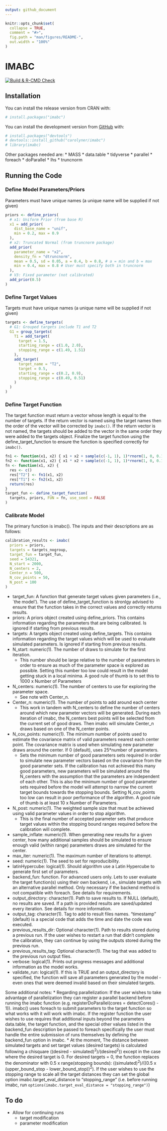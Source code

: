 ```yaml
---
output: github_document
---
```


<!-- README.md is generated from README.Rmd. Please edit that file -->

```r
knitr::opts_chunk$set(
  collapse = TRUE,
  comment = "#>",
  fig.path = "man/figures/README-",
  out.width = "100%"
)
```

# IMABC

<!-- badges: start -->
[![Build & R-CMD Check](https://github.com/carolyner/imabc/workflows/R-CMD-check/badge.svg)](https://github.com/carolyner/imabc/actions)
<!-- badges: end -->

## Installation

You can install the release version from CRAN with:
``` r
# install.packages("imabc")
```

You can install the development version from [GitHub](https://github.com/) with:
``` r
# install.packages("devtools")
# devtools::install_github("carolyner/imabc")
# library(imabc)
```
Other packages needed are:
* MASS
* data.table
* tidyverse
* parallel
* foreach
* doParallel
* lhs
* truncnorm

## Running the Code
### Define Model Parameters/Priors
Parameters must have unique names (a unique name will be supplied if not given)
```r
priors <- define_priors(
  # x1: Uniform Prior (from base R)
  x1 = add_prior(
    dist_base_name = "unif",
    min = 0.2, max = 0.9
  ),
  # x2: Truncated Normal (from truncnorm package)
  add_prior(
    parameter_name = "x2",
    density_fn = "dtruncnorm",
    mean = 0.5, sd = 0.05, a = 0.4, b = 0.8, # a = min and b = max
    min = 0.4, max = 0.8 # User must specify both in truncnorm
  ),
  # V3: Fixed parameter (not calibrated)
  add_prior(0.5)
)
```

### Define Target Values
Targets must have unique names (a unique name will be supplied if not given)
```r
targets <- define_targets(
  # G1: Grouped targets include T1 and T2
  G1 = group_targets(
    T1 = add_target(
      target = 1.5,
      starting_range = c(1.0, 2.0),
      stopping_range = c(1.49, 1.51)
    ),
    add_target(
      target_name = "T2",
      target = 0.5,
      starting_range = c(0.2, 0.9),
      stopping_range = c(0.49, 0.51)
    )
  )
)
```

### Define Target Function
The target function must return a vector whose length is equal to the number of targets. If the return vector is named using the target names then the order of the vector will be corrected by `imabc()`. If the return vector is not named, the targets should be added to the vector in the same order they were added to the targets object. Finalize the target function using the define_target_function to ensure the function is specified correctly for `imabc()`.
```r
fn1 <- function(x1, x2) { x1 + x2 + sample(c(-1, 1), 1)*rnorm(1, 0, 0.1) }
fn2 <- function(x1, x2) { x1 * x2 + sample(c(-1, 1), 1)*rnorm(1, 0, 0.1) }
fn <- function(x1, x2) {
  res <- c()
  res["T2"] <- fn1(x1, x2)
  res["T1"] <- fn2(x1, x2)
  return(res)
}
target_fun <- define_target_function(
  targets, priors, FUN = fn, use_seed = FALSE
)
```

### Calibrate Model
The primary function is imabc(). The inputs and their descriptions are as follows:
```r
calibration_results <- imabc(
  priors = priors,
  targets = targets_nogroup,
  target_fun = target_fun,
  seed = 54321,
  N_start = 2000,
  N_centers = 2,
  Center_n = 500,
  N_cov_points = 50,
  N_post = 100
)
```

* target_fun: A function that generate target values given parameters (i.e., `the model'). The use of define_target_function is stronlgy advised to ensure that the function takes in the correct values and correctly returns results.
* priors: A priors object created using define_priors. This contains information regarding the parameters that are being calibrated. Is ignored if starting from previous results.
* targets: A targets object created using define_targets. This contains information regarding the target values which will be used to evaluate simulated parameters. Is ignored if starting from previous results.
* N_start: numeric(1). The number of draws to simulate for the first iteration.
  * This number should be large relative to the number of parameters in order to ensure as much of the parameter space is explored as possible. Setting this number too low could result in the model getting stuck in a local minima. A good rule of thumb is to set this to 1000 x Number of Parameters
* N_centers: numeric(1). The number of centers to use for exploring the parameter space.
  * See note with Center_n.
* Center_n: numeric(1). The number of points to add around each center
  * This work in tandem with N_centers to define the number of centers around which new parameter vectors will be generated. During each iteration of imabc, the N_centers best points will be selected from the current set of good draws. Then imabc will simulate Center_n draws based on one of the N_center points.
* N_cov_points: numeric(1). The minimum number of points used to estimate the covariance matrix of valid parameters nearest each center point. The covariance matrix is used when simulating new parameter draws around the center. If 0 (default), uses 25*number of parameters.
  * Sets the minimum number of good parameters sets required in order to simulate new parameter vectors based on the covariance from the good parameter sets. If the calibration has not achieved this many good parameters, new parameters will be simulated around the N_centers with the assumption that the parameters are independent of each other. This is also the minimum number of good parameter sets required before the model will attempt to narrow the current target bounds towards the stopping bounds. Setting N_cov_points too low can result in poor performance of the algorithm. A good rule of thumb is at least 10 x Number of Parameters.
* N_post: numeric(1). The weighted sample size that must be achieved using valid parameter values in order to stop algorithm.
  * This is the final number of accepted parameter sets that produce target values within the stopping bound ranges required before the calibration will complete.
* sample_inflate: numeric(1). When generating new results for a given center, how many additional samples should be simulated to ensure enough valid (within range) parameters draws are simulated for the center.
* max_iter: numeric(1). The maximum number of iterations to attempt.
* seed: numeric(1). The seed to set for reproducibility.
* latinHypercube: logical(1). Should algorithm use a Latin Hypercube to generate first set of parameters.
* backend_fun: function. For advanced users only. Lets to user evaluate the target function(s) using their own backend, i.e., simulate targets with an alternative parallel method. Only necessary if the backend method is not compatible with foreach. See details for requirements.
* output_directory: character(1). Path to save results to. If NULL (default), no results are saved. If a path is provided results are saved/updated every iteration. See details for more information.
* output_tag: character(1). Tag to add to result files names. "timestamp" (default) is a special code that adds the time and date the code was executed.
* previous_results_dir: Optional character(1). Path to results stored during a previous run. If the user wishes to restart a run that didn't complete the calibration, they can continue by using the outputs stored during the previous run.
* previous_results_tag: Optional character(1). The tag that was added to the previous run output files.
* verbose: logical(1). Prints out progress messages and additional information as the model works.
* validate_run: logical(1). If this is TRUE and an output_directory is specified, the function will save all parameters generated by the model - even ones that were deemed invalid based on their simulated targets.

Some additional notes:
* Regarding parallelization: If the user wishes to take advantage of parallelization they can register a parallel backend before running the imabc function (e.g. registerDoParallel(cores = detectCores() - 1)). imabc() uses foreach to submit parameters to the target function so what works with it will work with imabc. If the register function the user wishes to use requires that additional inputs beyond the parameters data.table, the target function, and the special other values listed in the backend_fun description be passed to foreach specifically the user must handle the entire submission of runs themselves by defining the backend_fun option in imabc.
* At the moment, The distance between simulated targets and set target values (desired targets) is calculated following a chisquare ((desired - simulated)^2^)/(desired^2^)) except in the case where the desired target is 0. For desired targets = 0, the function replaces the denominator with 0.5 x range(stopping bounds): ((simulated)^2^)/((0.5 x (upper_bound_stop - lower_bound_stop))^2^). If the user wishes to use the stopping range to scale all the target distances they can set the global option imabc.target_eval_distance to "stopping_range" (i.e. before running imabc, run `options(imabc.target_eval_distance = "stopping_range")`)

## To do
* Allow for continuing runs
  * target modification
  * parameter modification

